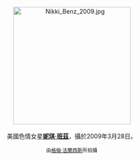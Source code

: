 <center>
[[File:Nikki_Benz_2009.jpg|275px]]
<br><br>
美國色情女星'''[[妮琪·班茲|妮琪·班茲]]'''，攝於2009年3月28日。
<p>
<small>由[[:en:User:Toglenn|格倫·法蘭西斯]]所拍攝</small>
</center>